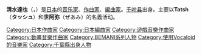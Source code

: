 {{blpunsourced|time=2019-08-25}}
{{Infobox musical artist
| Name                = 清水 達也
| Img                 = 
| Img_capt            = 
| Background          = 作曲家
| Birth_name          = 
| Alias               = Tatsh<br />世阿弥
| Born                = {{bda|1981|3|1}}
| Died                = 
| birthplace        = {{JPN}}[[千叶县|千叶县]]
| Instrument          = 
| Genre               = [[J-POP|J-POP]]<br/>[[游戏音乐|游戏音乐]]<br/>[[動畫歌曲|動畫歌曲]]
| Occupation          = [[作曲家|作曲家]]<br/>[[編曲家|編曲家]]
| Years_active        = 1999年 - 
| Label               = 
| Production          = 
| Associated_acts     = 
| URL                 = 
}}
{{japanese|japanese=清水 達也|kana=しみず たつや|romaji=Shimuzu Tatsuya}}

'''清水達也'''（{{lang-ja|清水 達也}}，{{bd|1981年|3月1日}}）是[[日本|日本]]的[[音乐家|音乐家]]、[[作曲家|作曲家]]、[[編曲家|編曲家]]。[[千叶县|千叶县]]出身。主要以'''Tatsh'''（'''タッシュ'''）和'''世阿弥'''（ぜあみ）的名義活动。

{{normdaten}}
{{DEFAULTSORT:Shimizu Tatsuya}}
[[Category:日本作曲家|Category:日本作曲家]]
[[Category:日本編曲家|Category:日本編曲家]]
[[Category:遊戲音樂作曲家|Category:遊戲音樂作曲家]]
[[Category:動畫音樂作曲家|Category:動畫音樂作曲家]]
[[Category:BEMANI系列人物|Category:BEMANI系列人物]]
[[Category:使用Vocaloid的音樂家|Category:使用Vocaloid的音樂家]]
[[Category:千葉縣出身人物|Category:千葉縣出身人物]]
{{japan-bio-stub}}